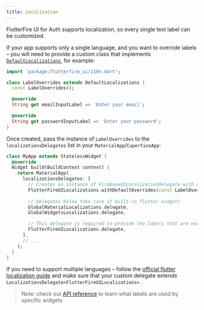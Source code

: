 ```yaml
---
title: Localization
---
```


FlutterFire UI for Auth supports localization, so every single text label can be customized.

If your app supports only a single language, and you want to override labels – you will need to provide a custom class that implements [`DefaultLocalizations`](https://pub.dev/documentation/flutterfire_ui/latest/i10n/DefaultLocalizations-class.html),
for example:

```dart
import 'package:flutterfire_ui/i10n.dart';

class LabelOverrides extends DefaultLocalizations {
  const LabelOverrides();

  @override
  String get emailInputLabel => 'Enter your email';

  @override
  String get passwordInputLabel => 'Enter your password';
}
```

Once created, pass the instance of `LabelOverrides` to the `localizationsDelegates` list in your `MaterialApp`/`CupertinoApp`:

```dart
class MyApp extends StatelessWidget {
  @override
  Widget build(BuildContext context) {
    return MaterialApp(
      localizationsDelegates: [
        // Creates an instance of FirebaseUILocalizationDelegate with overridden labels
        FlutterFireUILocalizations.withDefaultOverrides(const LabelOverrides()),
        
        // Delegates below take care of built-in flutter widgets
        GlobalMaterialLocalizations.delegate,
        GlobalWidgetsLocalizations.delegate,

        // This delegate is required to provide the labels that are not overridden by LabelOverrides
        FlutterFireUILocalizations.delegate,
      ],
      // ...
    );
  }
}
```

If you need to support multiple languages – follow the [official flutter localization guide](https://docs.flutter.dev/development/accessibility-and-localization/internationalization#an-alternative-class-for-the-apps-localized-resources) 
and make sure that your custom delegate extends `LocalizationsDelegate<FlutterFireUILocalizations>`.

> Note: check out [API reference](https://pub.dev/documentation/flutterfire_ui/latest/index.html) to learn what labels are used by specific widgets
